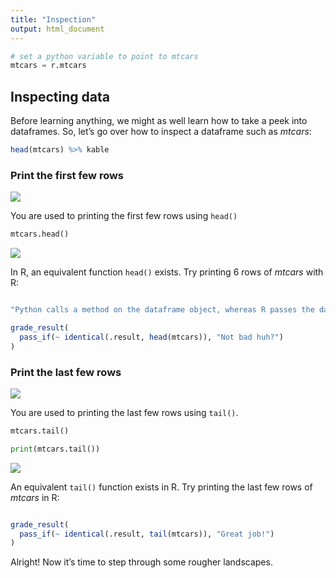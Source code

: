 ```yaml
---
title: "Inspection"
output: html_document
---
```


<!-- Some data dependencies -->
```python
# set a python variable to point to mtcars
mtcars = r.mtcars
```

## Inspecting data

Before learning anything, we might as well learn how to take a peek into dataframes. So, let's go over how to inspect a dataframe such as *mtcars*:

```r
head(mtcars) %>% kable
```

### Print the first few rows

<img src="../images/python_logo.png" class="language-icon">

You are used to printing the first few rows using `head()`

```python
mtcars.head()
```

<img src="../images/r_logo.png" class="language-icon">

In R, an equivalent function `head()` exists. Try printing 6 rows of *mtcars* with R:

```r

```

```r
"Python calls a method on the dataframe object, whereas R passes the dataframe object to the function"
```

```r
grade_result(
  pass_if(~ identical(.result, head(mtcars)), "Not bad huh?")
)
```

### Print the last few rows

<img src="../images/python_logo.png" class="language-icon">

You are used to printing the last few rows using `tail()`.

```python
mtcars.tail()
```

```python
print(mtcars.tail())
```

<img src="../images/r_logo.png" class="language-icon">

An equivalent `tail()` function exists in R. Try printing the last few rows of *mtcars* in R:

```r

```

```r
grade_result(
  pass_if(~ identical(.result, tail(mtcars)), "Great job!")
)
```

Alright! Now it's time to step through some rougher landscapes.
